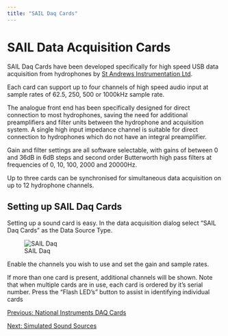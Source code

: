 ```yaml
---
title: "SAIL Daq Cards"
---
```

SAIL Data Acquisition Cards
===========================

SAIL Daq Cards have been developed specifically for high speed USB data acquisition from hydrophones by [St Andrews Instrumentation Ltd](http://www.sa-instrumentation.com/products-and-services/javascript/sail-daq/).

Each card can support up to four channels of high speed audio input at sample rates of 62.5, 250, 500 or 1000kHz sample rate.

The analogue front end has been specifically designed for direct connection to most hydrophones, saving the need for additional preamplifiers and filter units between the hydrophone and acquisition system. A single high input impedance channel is suitable for direct connection to hydrophones which do not have an integral preamplifier.

Gain and filter settings are all software selectable, with gains of between 0 and 36dB in 6dB steps and second order Butterworth high pass filters at frequencies of 0, 10, 100, 2000 and 20000Hz.

Up to three cards can be synchronised for simultaneous data acquisition on up to 12 hydrophone channels.

  

Setting up SAIL Daq Cards
-------------------------

Setting up a sound card is easy. In the data acquisition dialog select "SAIL Daq Cards" as the Data Source Type.

![SAIL Daq](images/SAILDaq.png)

Enable the channels you wish to use and set the gain and sample rates.

If more than one card is present, additional channels will be shown. Note that when multiple cards are in use, each card is ordered by it's serial number. Press the "Flash LED's" button to assist in identifying individual cards

  
  

[Previous: National Instruments DAQ Cards](AcquisitionNIDAQ.html)

[Next: Simulated Sound Sources](AcquisitionSimulator.html)
